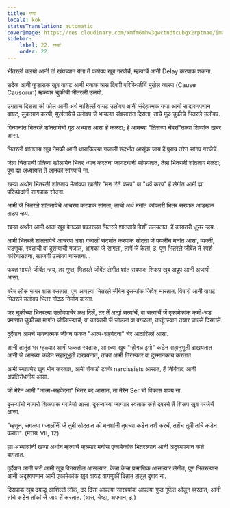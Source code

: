 ```yaml
---
title: गप्पां
locale: kok
statusTranslation: automatic
coverImage: https://res.cloudinary.com/xmfm6mhw3gwctndtcubgx2rptnae/image/upload/v1740468922/small_cover_tratado_de_psicologia_revolucionaria_a4c0dca4e0.webp
sidebar:
    label: 22. गप्पां
    order: 22
---
```

भीतरली उलयो आनी ती खंयच्यान येता तें पळोवप खूब गरजेचें, म्हत्वाचें आनी Delay करपाक शकना.

सदेक आनी फुडाराक खूब वायट आनी मनाक त्रास दिवपी परिस्थितींचें मुखेल कारण (Cause Causorun) म्हळ्यार चुकीची भीतरली उलयो.

उगताच दिसता की फोल आनी अर्थ नाशिल्लें वायट उलोवप आनी संदेहात्मक गप्पा आनी सादारणपणान वायट, लुकसाण करपी, मुर्खतायेचें उलोवप जें भायल्या संवसारांत दिसता, ताचें मूळ चुकीचे भितरले उलोवप.

गिन्यानांत भितरले शांततायेचो गूढ अभ्यास आसा हें कळटा; हें आमच्या "तिसऱ्या चेंबरां"तल्या शिष्यांक खबर आसा.

भितरली शांतताय खूब नेमकी आनी थारायिल्ल्या गजालीं संदर्भात आसूंक जाय हें पुराय तरेन सांगप गरजेचें.

जेन्ना चिंतपाची प्रक्रिया खोलायेन भितर ध्यान करतना जाणट्यांनी सोंपयतात, तेन्ना भितरली शांतताय मेळटा; पूण ह्या अध्यायांत तें आमकां सांगपाचें ना.

खऱ्या अर्थान भितरली शांतताय मेळोवपा खातीर "मन रितें करप" वा "धवें करप" हें लेगीत आमी ह्या परिच्छेदांनी सांगपाक सोदना.

आमी जें भितरले शांततायेचें आचरण करपाक सांगता, ताचो अर्थ मनांत कांयतरी भितर सरपाक आडखळ हाडप न्हय.

खऱ्या अर्थान आमी आतां खूब वेगळ्या प्रकारच्या भितरले शांतताये विशीं उलयतात. हें कांयतरी धूसर न्हय...

आमी भितरले शांततायेचें आचरण अशा गजालीं संदर्भात करपाक सोदता जें पयलींच मनांत आसा, व्यक्ती, घडणूक, स्वताची वा दुसऱ्याची गजाल, आमकां जें सांगलां, ताणें जें केलां, इ. पूण भितरले जीबेंत तें स्पर्श करिनासतना, खाजगी उलोवप नासतना...

फक्त भायले जीबेंत न्हय, तर गुप्त, भितरले जीबेंत लेगीत शांत रावपाक शिकप खूब अप्रूप आनी अजापी आसा.

बरेच लोक भायर शांत बसतात, पूण आपल्या भितरले जीबेन दुसऱ्यांक जिवेश मारतात. विषारी आनी वायट भितरले उलोवप भितर गोंदळ निर्माण करता.

जर चुकीच्या भितरल्या उलोवपाचेर लक्ष दिलें, तर तें अर्द्या सत्यांचें, वा सत्यांचें जें एकामेकांक कमी-चड प्रमाणांत चुकीच्या मार्गान जोडिल्ल्याचें, वा कांयतरी जें जोडलां वा वगळलां, तातूंतल्यान तयार जाल्लें दिसतलें.

दुर्दैवान आमचें भावनात्मक जीवन फकत "आत्म-सहवेदना" चेर आदारिल्लें आसा.

आनी तातूंत भर म्हळ्यार आमी फकत स्वताक, आमच्या खूब "म्होगळ इगो" कडेन सहानुभूती दाखयतात आनी जे आमच्या कडेन सहानुभूती दाखयनात, तांकां आमी तिरस्कार वा दुस्मानकाय करतात.

आमी स्वताचेर खूब मोग करतात, आमी शेंकडो टक्के narcissists आसात, हें निर्विवाद आनी अप्रतिरोधनीय आसा.

जो मेरेन आमी "आत्म-सहवेदना" भितर बंद आसात, ता मेरेन Ser चो विकास शक्य ना.

दुसऱ्यांचो नजारो शिकपाक गरजेचो आसा. दुसऱ्यांच्या जाग्यार स्वताक कशे दवरचे तें शिकप खूब गरजेचें आसा.

"म्हणून, सगळ्या गजालींनी जें तुमी सोदतात की मनशांनी तुमच्या कडेन तशें करचें, तशेंच तुमी तांचे कडेन करात". (मत्तयः VII, 12)

ह्या अभ्यासांनी खऱ्या अर्थान म्हत्वाचें म्हळ्यार मनीस एकामेकांक भितरल्यान आनी अदृश्यपणान कशे वागतात.

दुर्दैवान आनी जरी आमी खूब विनयशील आसल्यार, केन्ना केन्ना प्रामाणिक आसल्यार लेगीत, पूण भितरल्यान आनी अदृश्यपणान आमी एकामेकांक खूब वायट वागणुकीं दितात हातूंत दुबाव ना.

दिसपाक खूब दयाळू आशिल्ले लोक, दर दिसा आपल्या सारक्यांक आपल्या गुप्त गुंफेंत ओडून व्हरतात, आनी तांचे कडेन तांकां जें जाय तें करतात. (त्रास, चेष्टा, अपमान, इ.)

